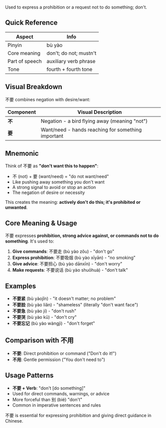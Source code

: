 Used to express a prohibition or a request not to do something; don't.

## Quick Reference

| Aspect         | Info                   |
| -------------- | ---------------------- |
| Pinyin         | bù yào                 |
| Core meaning   | don't; do not; mustn't |
| Part of speech | auxiliary verb phrase  |
| Tone           | fourth + fourth tone   |

## Visual Breakdown

不要 combines negation with desire/want:

| Component | Visual Description                                 |
| --------- | -------------------------------------------------- |
| **不**    | Negation - a bird flying away (meaning "not")      |
| **要**    | Want/need - hands reaching for something important |

## Mnemonic

Think of 不要 as **"don't want this to happen"**:

- 不 (not) + 要 (want/need) = "do not want/need"
- Like pushing away something you don't want
- A strong signal to avoid or stop an action
- The negation of desire or necessity

This creates the meaning: **actively don't do this; it's prohibited or unwanted**.

## Core Meaning & Usage

不要 expresses **prohibition, strong advice against, or commands not to do something**. It's used
to:

1. **Give commands**: 不要走 (bù yào zǒu) - "don't go"
2. **Express prohibition**: 不要吸烟 (bù yào xīyān) - "no smoking"
3. **Give advice**: 不要担心 (bù yào dānxīn) - "don't worry"
4. **Make requests**: 不要说话 (bù yào shuōhuà) - "don't talk"

## Examples

- **不要紧** (bù yàojǐn) - "it doesn't matter; no problem"
- **不要脸** (bù yào liǎn) - "shameless" (literally "don't want face")
- **不要急** (bù yào jí) - "don't rush"
- **不要哭** (bù yào kū) - "don't cry"
- **不要忘记** (bù yào wàngjì) - "don't forget"

## Comparison with 不用

- **不要**: Direct prohibition or command ("Don't do it!")
- **不用**: Gentle permission ("You don't need to")

## Usage Patterns

- **不要 + Verb**: "don't [do something]"
- Used for direct commands, warnings, or advice
- More forceful than 别 (bié) "don't"
- Common in imperative sentences and rules

不要 is essential for expressing prohibition and giving direct guidance in Chinese.
